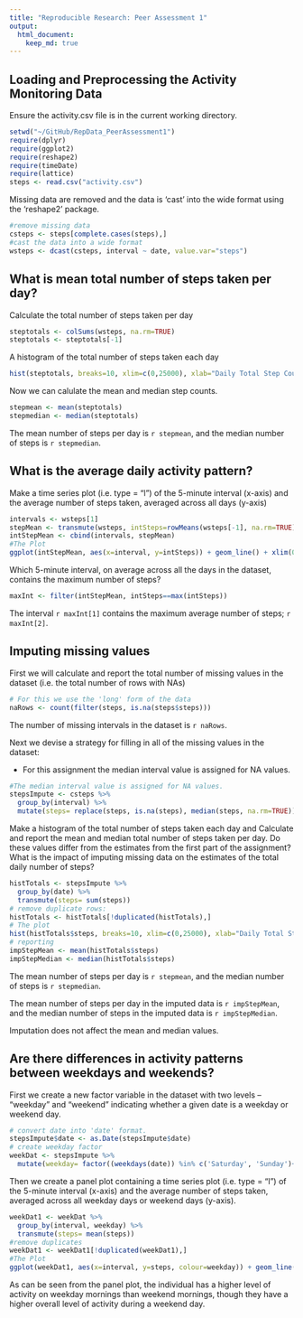 ```yaml
---
title: "Reproducible Research: Peer Assessment 1"
output: 
  html_document:
    keep_md: true
---
```



## Loading and Preprocessing the Activity Monitoring Data

Ensure the activity.csv file is in the current working directory.

```r
setwd("~/GitHub/RepData_PeerAssessment1")
require(dplyr)
require(ggplot2)
require(reshape2)
require(timeDate)
require(lattice)
steps <- read.csv("activity.csv")
```

Missing data are removed and the data is 'cast' into the wide format using
the 'reshape2' package.

```r
#remove missing data
csteps <- steps[complete.cases(steps),]
#cast the data into a wide format
wsteps <- dcast(csteps, interval ~ date, value.var="steps")
```

## What is mean total number of steps taken per day?

Calculate the total number of steps taken per day

```r
steptotals <- colSums(wsteps, na.rm=TRUE)
steptotals <- steptotals[-1]
```

A histogram of the total number of steps taken each day

```r
hist(steptotals, breaks=10, xlim=c(0,25000), xlab="Daily Total Step Count")
```

Now we can calulate the mean and median step counts.

```r
stepmean <- mean(steptotals)
stepmedian <- median(steptotals)
```

The mean number of steps per day is `r stepmean`, and the median number of steps
is `r stepmedian`.

## What is the average daily activity pattern?

Make a time series plot (i.e. type = "l") of the 5-minute interval (x-axis) and 
the average number of steps taken, averaged across all days (y-axis)

```r
intervals <- wsteps[1]
stepMean <- transmute(wsteps, intSteps=rowMeans(wsteps[-1], na.rm=TRUE))
intStepMean <- cbind(intervals, stepMean)
#The Plot
ggplot(intStepMean, aes(x=interval, y=intSteps)) + geom_line() + xlim(0, 2500) + scale_x_continuous(breaks=(seq(0,2500, by=200))) + xlab("5-Minute Interval") + ylab("Mean Step Count")
```

Which 5-minute interval, on average across all the days in the dataset, contains
the maximum number of steps?

```r
maxInt <- filter(intStepMean, intSteps==max(intSteps))
```

The interval `r maxInt[1]` contains the maximum average number of steps; `r maxInt[2]`.

## Imputing missing values

First we will calculate and report the total number of missing values in the dataset (i.e. the
total number of rows with NAs)

```r
# For this we use the 'long' form of the data
naRows <- count(filter(steps, is.na(steps$steps)))
```

The number of missing intervals in the dataset is `r naRows`.

Next we devise a strategy for filling in all of the missing values in the dataset: 

- For this assignment the median interval value is assigned for NA values.

```r
#The median interval value is assigned for NA values.
stepsImpute <- csteps %>%
  group_by(interval) %>%
  mutate(steps= replace(steps, is.na(steps), median(steps, na.rm=TRUE)))
```

Make a histogram of the total number of steps taken each day and Calculate and 
report the mean and median total number of steps taken per day. Do these values 
differ from the estimates from the first part of the assignment? What is the 
impact of imputing missing data on the estimates of the total daily number of 
steps?

```r
histTotals <- stepsImpute %>%
  group_by(date) %>%
  transmute(steps= sum(steps))
# remove duplicate rows:
histTotals <- histTotals[!duplicated(histTotals),]
# The plot
hist(histTotals$steps, breaks=10, xlim=c(0,25000), xlab="Daily Total Step Count w. imputed data")
# reporting
impStepMean <- mean(histTotals$steps)
impStepMedian <- median(histTotals$steps)
```

The mean number of steps per day is `r stepmean`, and the median number of steps
is `r stepmedian`.

The mean number of steps per day in the imputed data is `r impStepMean`, and the
median number of steps in the imputed data is `r impStepMedian`.

Imputation does not affect the mean and median values.

## Are there differences in activity patterns between weekdays and weekends?

First we create a new factor variable in the dataset with two levels – “weekday” and 
“weekend” indicating whether a given date is a weekday or weekend day.

```r
# convert date into 'date' format.
stepsImpute$date <- as.Date(stepsImpute$date)
# create weekday factor
weekDat <- stepsImpute %>%
  mutate(weekday= factor((weekdays(date)) %in% c('Saturday', 'Sunday')+1L, levels=1:2, labels=c('weekday', 'weekend')))
```

Then we create a panel plot containing a time series plot (i.e. type = "l") of the 5-minute 
interval (x-axis) and the average number of steps taken, averaged across all 
weekday days or weekend days (y-axis).

```r
weekDat1 <- weekDat %>%
  group_by(interval, weekday) %>%
  transmute(steps= mean(steps))
#remove duplicates
weekDat1 <- weekDat1[!duplicated(weekDat1),]
#The Plot
ggplot(weekDat1, aes(x=interval, y=steps, colour=weekday)) + geom_line() + xlim(0, 2500) + scale_x_continuous(breaks=(seq(0,2500, by=200))) + xlab("5-Minute Interval") + ylab("Mean Step Count") + facet_grid(weekday~.)
```

As can be seen from the panel plot, the individual has a higher level of activity
on weekday mornings than weekend mornings, though they have a higher overall level
of activity during a weekend day.